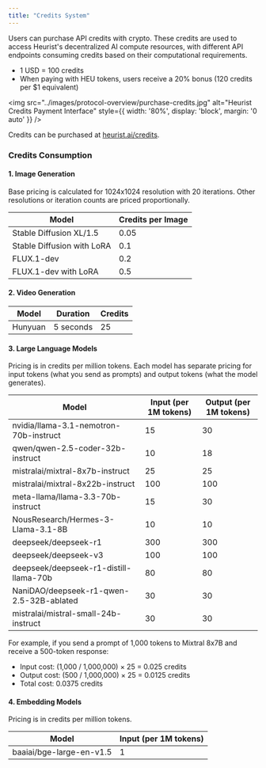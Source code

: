 ```yaml
---
title: "Credits System"
---
```


Users can purchase API credits with crypto. These credits are used to access Heurist's decentralized AI compute resources, with different API endpoints consuming credits based on their computational requirements.

* 1 USD = 100 credits
* When paying with HEU tokens, users receive a 20% bonus (120 credits per $1 equivalent)

<img 
    src="../images/protocol-overview/purchase-credits.jpg" 
    alt="Heurist Credits Payment Interface"
    style={{ width: '80%', display: 'block', margin: '0 auto' }}
/>

Credits can be purchased at [heurist.ai/credits](https://heurist.ai/credits). 

### Credits Consumption

#### 1. Image Generation
Base pricing is calculated for 1024x1024 resolution with 20 iterations. Other resolutions or iteration counts are priced proportionally.

| Model | Credits per Image |
|-------|------------------|
| Stable Diffusion XL/1.5 | 0.05 |
| Stable Diffusion with LoRA | 0.1 |
| FLUX.1-dev | 0.2 |
| FLUX.1-dev with LoRA | 0.5 |

#### 2. Video Generation
| Model | Duration | Credits |
|-------|----------|----------|
| Hunyuan | 5 seconds | 25 |

#### 3. Large Language Models
Pricing is in credits per million tokens. Each model has separate pricing for input tokens (what you send as prompts) and output tokens (what the model generates).

| Model | Input (per 1M tokens) | Output (per 1M tokens) |
|-------|----------------------|------------------------|
| nvidia/llama-3.1-nemotron-70b-instruct | 15 | 30 |
| qwen/qwen-2.5-coder-32b-instruct | 10 | 18 |
| mistralai/mixtral-8x7b-instruct | 25 | 25 |
| mistralai/mixtral-8x22b-instruct | 100 | 100 |
| meta-llama/llama-3.3-70b-instruct | 15 | 30 |
| NousResearch/Hermes-3-Llama-3.1-8B | 10 | 10 |
| deepseek/deepseek-r1 | 300 | 300 |
| deepseek/deepseek-v3 | 100 | 100 |
| deepseek/deepseek-r1-distill-llama-70b | 80 | 80 |
| NaniDAO/deepseek-r1-qwen-2.5-32B-ablated | 30 | 30 |
| mistralai/mistral-small-24b-instruct | 30 | 30 |

For example, if you send a prompt of 1,000 tokens to Mixtral 8x7B and receive a 500-token response:
- Input cost: (1,000 / 1,000,000) × 25 = 0.025 credits
- Output cost: (500 / 1,000,000) × 25 = 0.0125 credits
- Total cost: 0.0375 credits

#### 4. Embedding Models
Pricing is in credits per million tokens.

| Model | Input (per 1M tokens) |
|-------|----------------------|
| baaiai/bge-large-en-v1.5 | 1 |
